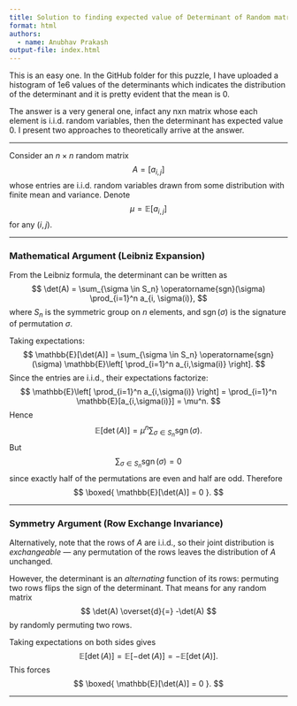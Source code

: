 ```yaml
---
title: Solution to finding expected value of Determinant of Random matrix
format: html
authors:
  - name: Anubhav Prakash
output-file: index.html
---
```


This is an easy one. In the GitHub folder for this puzzle, I have uploaded a histogram of 1e6 values of the determinants which indicates the distribution of the determinant and it is pretty evident that the mean is 0.

The answer is a very general one, infact any nxn matrix whose each element is i.i.d. random variables, then the determinant has expected value 0. I present two approaches to theoretically arrive at the answer.

---

Consider an $n \times n$ random matrix
$$
A = [a_{i,j}]
$$
whose entries are i.i.d. random variables drawn from some distribution with finite mean and variance. Denote
$$
\mu = \mathbb{E}[a_{i,j}]
$$
for any $(i,j)$.

---

### Mathematical Argument (Leibniz Expansion)

From the Leibniz formula, the determinant can be written as
$$
\det(A) = \sum_{\sigma \in S_n} \operatorname{sgn}(\sigma)
\prod_{i=1}^n a_{i, \sigma(i)},
$$
where $S_n$  is the symmetric group on $n$ elements, and $\operatorname{sgn}(\sigma)$ is the signature of permutation $\sigma$.

Taking expectations:
$$
\mathbb{E}[\det(A)] =
\sum_{\sigma \in S_n} \operatorname{sgn}(\sigma)
\mathbb{E}\left[
\prod_{i=1}^n a_{i,\sigma(i)}
\right].
$$
Since the entries are i.i.d., their expectations factorize:
$$
\mathbb{E}\left[
\prod_{i=1}^n a_{i,\sigma(i)}
\right]
= \prod_{i=1}^n \mathbb{E}[a_{i,\sigma(i)}]
= \mu^n.
$$
Hence
$$
\mathbb{E}[\det(A)] = \mu^n
\sum_{\sigma \in S_n} \operatorname{sgn}(\sigma).
$$
But
$$
\sum_{\sigma \in S_n} \operatorname{sgn}(\sigma) = 0
$$
since exactly half of the permutations are even and half are odd. Therefore
$$
\boxed{
\mathbb{E}[\det(A)] = 0
}.
$$

---

### Symmetry Argument (Row Exchange Invariance)

Alternatively, note that the rows of $A$ are i.i.d., so their joint distribution is *exchangeable* — any permutation of the rows leaves the distribution of $A$ unchanged.

However, the determinant is an *alternating* function of its rows: permuting two rows flips the sign of the determinant. That means for any random matrix
$$
\det(A) \overset{d}{=} -\det(A)
$$
by randomly permuting two rows.

Taking expectations on both sides gives
$$
\mathbb{E}[\det(A)] = \mathbb{E}[-\det(A)] = -\mathbb{E}[\det(A)].
$$
This forces
$$
\boxed{
\mathbb{E}[\det(A)] = 0
}.
$$

---

